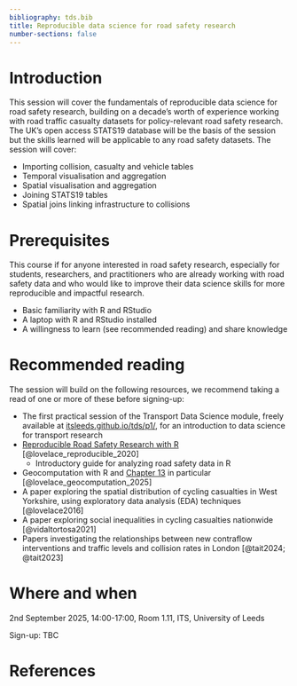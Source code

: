 ```yaml
---
bibliography: tds.bib
title: Reproducible data science for road safety research
number-sections: false
---
```


# Introduction

This session will cover the fundamentals of reproducible data science for road safety research, building on a decade's worth of experience working with road traffic casualty datasets for policy-relevant road safety research.
The UK's open access STATS19 database will be the basis of the session but the skills learned will be applicable to any road safety datasets.
The session will cover:

-   Importing collision, casualty and vehicle tables
-   Temporal visualisation and aggregation
-   Spatial visualisation and aggregation
-   Joining STATS19 tables
-   Spatial joins linking infrastructure to collisions

# Prerequisites

This course if for anyone interested in road safety research, especially for students, researchers, and practitioners who are already working with road safety data and who would like to improve their data science skills for more reproducible and impactful research.

-   Basic familiarity with R and RStudio
-   A laptop with R and RStudio installed
-   A willingness to learn (see recommended reading) and share knowledge

# Recommended reading

The session will build on the following resources, we recommend taking a read of one or more of these before signing-up:

-   The first practical session of the Transport Data Science module, freely available at [itsleeds.github.io/tds/p1/](https://itsleeds.github.io/tds/p1/), for an introduction to data science for transport research
-   [Reproducible Road Safety Research with R](https://itsleeds.github.io/rrsrr/) [@lovelace_reproducible_2020]
    -   Introductory guide for analyzing road safety data in R
-   Geocomputation with R and [Chapter 13](https://r.geocompx.org/transport.html) in particular [@lovelace_geocomputation_2025]
-   A paper exploring the spatial distribution of cycling casualties in West Yorkshire, using exploratory data analysis (EDA) techniques [@lovelace2016]
-   A paper exploring social inequalities in cycling casualties nationwide [@vidaltortosa2021]
-   Papers investigating the relationships between new contraflow interventions and traffic levels and collision rates in London [@tait2024; @tait2023]

# Where and when

2nd September 2025, 14:00-17:00, Room 1.11, ITS, University of Leeds

Sign-up: TBC


# References